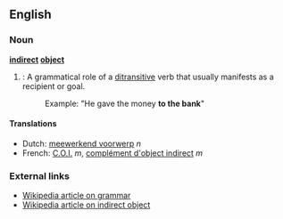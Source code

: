 ==English==
===Noun===
'''[[indirect]] [[object]]'''

#{{grammar}}: A grammatical role of a [[ditransitive]] verb that usually manifests as a recipient or goal.
#:Example: "He gave the money '''to the bank'''"

====Translations====
*Dutch: [[meewerkend voorwerp]] ''n''
*French: [[C.O.I.]] ''m'', [[complément d'object indirect]] ''m''

===External links===
*[[w:grammar|Wikipedia article on grammar]]
*[[w:indirect object|Wikipedia article on indirect object]]